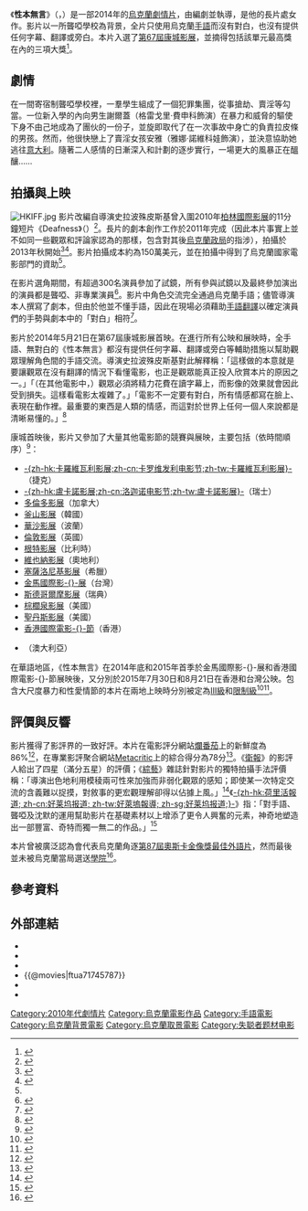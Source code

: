 {{noteTA
|T=zh-cn:聋哑部落; zh-tw:過於寂靜的喧囂; zh-hk:性本無言;
|G1=Movie
|G2=Show
|1=zh-cn:米洛斯拉夫·史拉波斯维兹奇;zh-hk:M·史拉波殊皮斯基;zh-tw:米洛斯拉夫·史拉波斯維茲奇;
|2=zh-cn:史拉波斯维兹奇;zh-hk:史拉波殊皮斯基;zh-tw:史拉波斯維茲奇;
|3=zh-cn:格里戈利·费申科;zh-hk:G·費先科;zh-tw:格雷戈利·費申科;
|4=zh-cn:亞娜·诺维科娃;zh-hk:Y·諾域哥娃;zh-tw:雅娜·諾維科娃;
|5=zh-cn:瓦倫丁·范斯让诺维奇;zh-hk:V·雲斯贊諾域;zh-tw:瓦倫丁·范斯讓諾維奇;
|6=zh-cn:彼得·布拉德肖;zh-hk:P·貝德蕭;zh-tw:彼得·布拉德肖;
}}

{{Infobox film
| name           = 性本無言
| original_name  = {{lang|en|''The Tribe''}}
| alt            = 
| image          =The Tribe.jpg
| caption        = 烏克蘭正式海報
| director       = 米洛斯拉夫·史拉波斯维兹奇
| producer_2     = 米洛斯拉夫·史拉波斯维兹奇
| screenplay     = 米洛斯拉夫·史拉波斯维兹奇
| starring       = 格雷戈里·費申科<br>雅娜·諾維科娃
| music          =
| endtheme       = 
| cinematography = 瓦倫丁·范斯讓洛維奇
| editing        = 瓦倫丁·范斯讓洛維奇
| studio         = 
| runtime        = 132分鐘
| country        = {{烏克蘭}}
| language       = 手語
| released       = {{Film date|2014|5|21|康城影展|2014|9|11|烏克蘭|2015|6|17|[[美國|美國]][[紐約|紐約]]|2015|7|30|[[香港|香港]]|2015|8|21|[[台灣|台灣]]}}
| distributor    = {{flagicon|Ukraine}}Arthouse Traffic<br>{{flagicon|US}}Drafthouse Films<br>{{flagicon|Hong Kong}}第一發行<br>{{flagicon|Taiwan}}聯影電影
| cn_name         = 聋哑部落
| hk_name        = 性本無言
| tw_name        = 過於寂靜的喧囂
| budget         =
| gross          =
}}

《'''性本無言'''》（{{lang-uk|'''Плем'я'''}}，{{lang-en|'''The Tribe'''}}）是一部2014年的[[烏克蘭|烏克蘭]][[劇情片|劇情片]]，由{{link-en|米羅斯拉夫·史拉波殊皮斯基|Myroslav Slaboshpytskyi}}編劇並執導，是他的長片處女作。影片以一所聾啞學校為背景，全片只使用烏克蘭[[手語|手語]]而沒有對白，也沒有提供任何字幕、翻譯或旁白。本片入選了[[第67屆康城影展|第67屆康城影展]]{{link-en|國際影評人週單元|International Critics' Week}}，並摘得包括該單元最高獎在內的三項大獎<ref>{{cite web|url=http://variety.com/2014/film/festivals/cannes-slaboshpytskiys-the-tribe-tops-critics-week-1201189254/|title=CANNES: Slaboshpytskiy’s ‘The Tribe’ Tops Critics’ Week|work=《[[綜藝_(雜誌)|綜藝]]》|language=en|accessdate=2015-08-23|date=2014-05-22|archive-date=2016-08-09|archive-url=https://web.archive.org/web/20160809083034/http://variety.com/2014/film/festivals/cannes-slaboshpytskiys-the-tribe-tops-critics-week-1201189254/|dead-url=no}}</ref>。

==劇情==
在一間寄宿制聾啞學校裡，一羣學生組成了一個犯罪集團，從事搶劫、賣淫等勾當。一位新入學的內向男生謝爾蓋（格雷戈里·費申科飾演）在暴力和威脅的驅使下身不由己地成為了團伙的一份子，並旋即取代了在一次事故中身亡的負責拉皮條的男孩。然而，他很快戀上了賣淫女孩安雅（雅娜·諾維科娃飾演），並決意協助她逃往[[意大利|意大利]]。隨著二人感情的日漸深入和計劃的逐步實行，一場更大的風暴正在醞釀……

==拍攝與上映==
[[File:HKIFF.jpg|thumb]]
影片改編自導演史拉波殊皮斯基曾入圍2010年[[柏林國際影展|柏林國際影展]]的11分鐘短片《Deafness》（{{lang-uk|Глухота}}）<ref>{{cite web|url=http://www.allocine.fr/article/fichearticle_gen_carticle=18634295.html|title=Cannes 2014 - The Tribe : "Baiser, souffrir et mourir, c'est universel"|first=Brigitte|last=Baronnet|work={{link-en|AlloCiné|AlloCiné}}|date=2014-10-01|accessdate=2015-08-23|language=fr|archive-date=2020-02-18|archive-url=https://web.archive.org/web/20200218072316/http://www.allocine.fr/article/fichearticle_gen_carticle=18634295.html|dead-url=no}}</ref>。長片的劇本創作工作於2011年完成（因此本片事實上並不如同一些觀眾和評論家認為的那樣，包含對其後[[烏克蘭親歐盟示威運動|烏克蘭政局]]的指涉），拍攝於2013年秋開始<ref>{{cite web|url=http://twitchfilm.com/2015/04/interview-the-tribe-won-37-awards-success-and-corruption-with-myroslav-slaboshpytskiy.html|title=Interview: "THE TRIBE Won 37 Awards" Success And Corruption With Miroslav Slaboshpytskiy|first=Thomas|last=Humphrey|work=Twitch|language=en|accessdate=2015-08-23|date=2015-04-30|deadurl=yes|archiveurl=https://web.archive.org/web/20150922050227/http://twitchfilm.com/2015/04/interview-the-tribe-won-37-awards-success-and-corruption-with-myroslav-slaboshpytskiy.html|archivedate=2015-09-22}}</ref><ref name=uaoffice>{{cite web|url=http://filmoffice.org.ua/2013/03/20/in-production/ |title=In Production |work=烏克蘭電影委員會 |date=2013-03-20 |accessdate=2015-08-23 |language=en |deadurl=yes |archiveurl=https://web.archive.org/web/20150923150437/http://filmoffice.org.ua/2013/03/20/in-production/ |archivedate=2015-09-23 }}</ref>。影片拍攝成本約為150萬美元，並在拍攝中得到了烏克蘭國家電影部門的資助<ref name=uaoffice />。

在影片選角期間，有超過300名演員參加了試鏡，所有參與試鏡以及最終參加演出的演員都是聾啞、非專業演員<ref>{{cite web|url=http://www.indiewire.com/article/meet-the-2014-afi-filmmakers-8-the-tribe-director-auditioned-over-300-deaf-people-for-his-award-winning-drama-20141111|title=Meet the 2014 AFI Filmmakers #8: 'The Tribe' Director Auditioned Over 300 Deaf People For His Award-Winning Drama|work=[[IndieWire|IndieWire]]|date=2014-11-11|accessdate=2015-08-23|language=en|archive-date=2016-03-04|archive-url=https://web.archive.org/web/20160304112036/http://www.indiewire.com/article/meet-the-2014-afi-filmmakers-8-the-tribe-director-auditioned-over-300-deaf-people-for-his-award-winning-drama-20141111|dead-url=no}}</ref>。影片中角色交流完全通過烏克蘭手語；儘管導演本人撰寫了劇本，但由於他並不懂手語，因此在現場必須藉助[[手語翻譯|手語翻譯]]以確定演員們的手勢與劇本中的「對白」相符<ref>{{cite web|url=http://www.indiewire.com/article/how-the-director-of-the-tribe-made-a-movie-in-sign-language-without-speaking-it-20150616|title=How the Director of 'The Tribe' Made a Movie in Sign Language Without Speaking It|work=IndieWire|date=2015-06-16|accessdate=2015-08-23|language=en|first=Eric|last=Kohn|archive-date=2016-04-26|archive-url=https://web.archive.org/web/20160426160558/http://www.indiewire.com/article/how-the-director-of-the-tribe-made-a-movie-in-sign-language-without-speaking-it-20150616|dead-url=no}}</ref>。

影片於2014年5月21日在第67屆康城影展首映。在進行所有公映和展映時，全手語、無對白的《性本無言》都沒有提供任何字幕、翻譯或旁白等輔助措施以幫助觀眾理解角色間的手語交流。導演史拉波殊皮斯基對此解釋稱：「這樣做的本意就是要讓觀眾在沒有翻譯的情況下看懂電影，也正是觀眾能真正投入欣賞本片的原因之一。」「（在其他電影中，）觀眾必須將精力花費在讀字幕上，而影像的效果就會因此受到損失。這樣看電影太複雜了。」「電影不一定要有對白，所有情感都寫在臉上、表現在動作裡。最重要的東西是人類的情感，而這對於世界上任何一個人來說都是清晰易懂的。」<ref>{{cite web|url=http://www.rollingstone.com/movies/news/how-sign-language-thriller-the-tribe-became-2015-s-most-intense-film-20150615|title=How Sign-Language Thriller 'The Tribe' Became 2015's Most Intense Film|work=《[[滾石_(雜誌)|滾石]]》|language=en|date=2015-06-15|accessdate=2015-08-23|first=Jason|last=Newman|quote=The concept was that people must understand it without the translation. [...] It's one of the reasons why the audience is deeply involved in the story. [In other movies], you must always pay attention to the subtitles and you lose something from the image. It’s a very complicated way to watch a film. [...] It isn't a necessity to have dialogue in film — everything is written on a face and all is visible in the movements. The main thing is human emotion — that's clear and understandable to any person in the world.|archive-date=2017-11-22|archive-url=https://web.archive.org/web/20171122012238/http://www.rollingstone.com/movies/news/how-sign-language-thriller-the-tribe-became-2015-s-most-intense-film-20150615|dead-url=no}}</ref>

康城首映後，影片又參加了大量其他電影節的競賽與展映，主要包括（依時間順序）<ref>{{cite web|url=http://www.imdb.com/title/tt1745787/releaseinfo|title=The Tribe (2014) - Release Info|work=IMDb|accessdate=2015-08-23|language=en|archive-date=2021-03-03|archive-url=https://web.archive.org/web/20210303120825/http://www.imdb.com/title/tt1745787/releaseinfo|dead-url=no}}</ref>：
*[[卡羅維瓦利影展|-{zh-hk:卡羅維瓦利影展;zh-cn:卡罗维发利电影节;zh-tw:卡羅維瓦利影展}-]]（捷克）
*[[盧卡諾影展|-{zh-hk:盧卡諾影展;zh-cn:洛迦诺电影节;zh-tw:盧卡諾影展}-]]（瑞士）
*[[多倫多國際電影節|多倫多影展]]（加拿大）
*[[釜山影展|釜山影展]]（韓國）
*[[華沙國際電影節|華沙影展]]（波蘭）
*[[倫敦影展|倫敦影展]]（英國）
*[[佛蘭德斯國際電影節|根特影展]]（比利時）
*[[維也納國際電影節|維也納影展]]（奧地利）
*[[塞薩洛尼基國際電影節|塞薩洛尼基影展]]（希臘）
*[[2014年金馬國際影展|金馬國際影-{}-展]]（台灣）
*[[斯德哥爾摩電影節|斯德哥爾摩影展]]（瑞典）
*[[棕櫚泉國際電影節|棕櫚泉影展]]（美國）
*[[聖丹斯影展|聖丹斯影展]]（美國）
*[[香港國際電影節|香港國際電影-{}-節]]（香港）
*{{link-en|悉尼影展|Sydney Film Festival}}（澳大利亞）

在華語地區，《性本無言》在2014年底和2015年首季於金馬國際影-{}-展和香港國際電影-{}-節展映後，又分別於2015年7月30日和8月21日在香港和台灣公映。包含大尺度暴力和性愛情節的本片在兩地上映時分別被定為[[香港電影分級制度|III級]]和[[電影分級制度#中華民國|限制級]]<ref>{{cite web|url=https://hk.movies.yahoo.net/movie/details/27467-性本無言|title=性本無言 - Yahoo 電影香港|accessdate=2015-08-23|language=zh-hk}}</ref><ref>{{cite web|url=http://www.cineplex.com.tw/?p=3517|title=過於寂靜的喧囂 The Tribe - 聯影電影|accessdate=2015-08-23|language=zh-tw|archive-date=2016-03-25|archive-url=https://web.archive.org/web/20160325025946/http://www.cineplex.com.tw/?p=3517|dead-url=no}}</ref>。

==評價與反響==
影片獲得了影評界的一致好評。本片在電影評分網站[[爛番茄|爛番茄]]上的新鮮度為86%<ref>{{rotten-tomatoes|the_tribe_2015|性本無言}}</ref>，在專業影評聚合網站[[Metacritic|Metacritic]]上的綜合得分為78分<ref>{{metacritic film|the-tribe|性本無言}}</ref>。《[[衛報|衛報]]》的影評人{{link-en|彼得·布拉德肖|Peter Bradshaw}}給出了四星（滿分五星）的評價；《[[綜藝_(雜誌)|綜藝]]》雜誌針對影片的獨特拍攝手法評價稱：「導演出色地利用模稜兩可性來加強而非弱化觀眾的感知；即使某一次特定交流的含義難以捉摸，對敘事的更宏觀理解卻得以佔據上風。」<ref>{{cite web|title=Film Review: ‘The Tribe’|url=http://variety.com/2014/film/reviews/film-review-the-tribe-1201250732/|language=en|date=2014-06-26|accessdate=2015-08-23|first=Justin|last=Chang|quote=Slaboshpytskiy is brilliant at using ambiguity to heighten rather than dull the viewer’s perceptions. Even when the meaning of a particular exchange eludes us, a greater sense of narrative comprehension begins to take hold.|work=《綜藝》|archive-date=2021-03-08|archive-url=https://web.archive.org/web/20210308023224/https://variety.com/2014/film/reviews/film-review-the-tribe-1201250732/|dead-url=no}}</ref>《[[好萊塢報道者|-{zh-hk:荷里活報道; zh-cn:好莱坞报道; zh-tw:好萊塢報導; zh-sg:好莱坞报道;}-]]》指：「對手語、聾啞及沈默的運用幫助影片在基礎素材以上增添了更令人興奮的元素，神奇地塑造出一部豐富、奇特而獨一無二的作品。」<ref>{{cite web|title='The Tribe' ('Plemya'): Cannes Review|work=《[[好萊塢報道者|-{zh-hk:荷里活報道; zh-cn:好莱坞报道; zh-tw:好萊塢報導; zh-sg:好莱坞报道;}-]]》|url=http://www.hollywoodreporter.com/review/tribe-plemya-cannes-review-706482|language=en|date=2014-05-22|accessdate=2015-08-23|first=Leslie|last=Felperin|quote=The use of sign language, deafness and silence itself adds several heady new ingredients to the story's base material, alchemically creating something rich, strange and very original.}}</ref>

本片曾被廣泛認為會代表烏克蘭角逐[[第87屆奧斯卡金像獎|第87屆奧斯卡金像獎]][[奧斯卡最佳外語片|最佳外語片]]，然而最後並未被烏克蘭當局選送[[美國電影藝術與科學學院|學院]]<ref>{{cite web|title=OSCARS: Ukraine Spurns Cannes Winner ‘Tribe,’ Follows ‘Guide’|url=http://variety.com/2014/film/news/oscars-ukraine-spurns-cannes-winner-tribe-follows-guide-1201303522/|accessdate=2015-08-23|date=2014-09-11|work=《綜藝》|language=en|archive-date=2021-03-09|archive-url=https://web.archive.org/web/20210309192123/https://variety.com/2014/film/news/oscars-ukraine-spurns-cannes-winner-tribe-follows-guide-1201303522/|dead-url=no}}</ref>。

==參考資料==
{{reflist|2}}

==外部連結==
* {{imdb title|1745787}}
* {{douban}}
* {{Mtime|215147}}
* {{@movies|ftua71745787}}
* {{Yahoomovie id|5874}}
* {{Yahoo-movie-hk title|27467-性本無言}}

{{DEFAULTSORT:Tribe, the}}
[[Category:2010年代劇情片|Category:2010年代劇情片]]
[[Category:烏克蘭電影作品|Category:烏克蘭電影作品]]
[[Category:手語電影|Category:手語電影]]
[[Category:烏克蘭背景電影|Category:烏克蘭背景電影]]
[[Category:烏克蘭取景電影|Category:烏克蘭取景電影]]
[[Category:失聪者题材电影|Category:失聪者题材电影]]